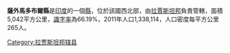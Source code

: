 '''薩外馬多布爾縣'''是[[印度|印度]]的一個[[縣|縣]]，位於該國西北部，由[[拉賈斯坦邦|拉賈斯坦邦]]負責管轄，面積5,042平方公里，[[識字率|識字率]]為66.19%，2011年人口1,338,114，人口密度每平方公里265人。

{{coord|26|00|52|N|76|21|08|E|region:IN-RJ_type:landmark_source:kolossus-dewiki|display=title}}

{{Rajasthan}}
{{拉贾斯坦邦行政区划小作品}}
[[Category:拉贾斯坦邦辖县|Category:拉贾斯坦邦辖县]]